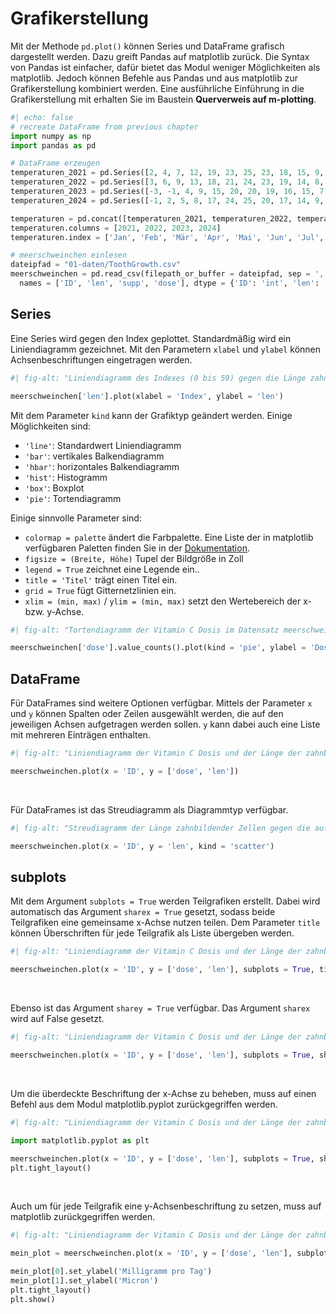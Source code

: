 # Grafikerstellung
Mit der Methode `pd.plot()` können Series und DataFrame grafisch dargestellt werden. Dazu greift Pandas auf matplotlib zurück. Die Syntax von Pandas ist einfacher, dafür bietet das Modul weniger Möglichkeiten als matplotlib. Jedoch können Befehle aus Pandas und aus matplotlib zur Grafikerstellung kombiniert werden. Eine ausführliche Einführung in die Grafikerstellung mit erhalten Sie im Baustein **Querverweis auf m-plotting**.

```python
#| echo: false
# recreate DataFrame from previous chapter
import numpy as np
import pandas as pd

# DataFrame erzeugen
temperaturen_2021 = pd.Series([2, 4, 7, 12, 19, 23, 25, 23, 18, 15, 9, 5])
temperaturen_2022 = pd.Series([3, 6, 9, 13, 18, 21, 24, 23, 19, 14, 8, 4])
temperaturen_2023 = pd.Series([-3, -1, 4, 9, 15, 20, 20, 19, 16, 15, 7, 6])
temperaturen_2024 = pd.Series([-1, 2, 5, 8, 17, 24, 25, 20, 17, 14, 9, 2])

temperaturen = pd.concat([temperaturen_2021, temperaturen_2022, temperaturen_2023, temperaturen_2024], axis = 1)
temperaturen.columns = [2021, 2022, 2023, 2024]
temperaturen.index = ['Jan', 'Feb', 'Mär', 'Apr', 'Mai', 'Jun', 'Jul', 'Aug', 'Sep', 'Okt', 'Nov', 'Dez']

# meerschweinchen einlesen
dateipfad = "01-daten/ToothGrowth.csv"
meerschweinchen = pd.read_csv(filepath_or_buffer = dateipfad, sep = ',', header = 0, \
  names = ['ID', 'len', 'supp', 'dose'], dtype = {'ID': 'int', 'len': 'float', 'dose': 'float', 'supp': 'category'})
```

## Series
Eine Series wird gegen den Index geplottet. Standardmäßig wird ein Liniendiagramm gezeichnet. Mit den Parametern `xlabel` und `ylabel` können Achsenbeschriftungen eingetragen werden.

```python
#| fig-alt: "Liniendiagramm des Indexes (0 bis 59) gegen die Länge zahnbildender Zellen von Meerschweinchen. Die Grafik zeigt die Code-Ausführung und hat keine inhaltliche Bedeutung."

meerschweinchen['len'].plot(xlabel = 'Index', ylabel = 'len')
```

Mit dem Parameter `kind` kann der Grafiktyp geändert werden. Einige Möglichkeiten sind:

  - `'line'`: Standardwert Liniendiagramm
  - `'bar'`: vertikales Balkendiagramm
  - `'hbar'`: horizontales Balkendiagramm
  - `'hist'`: Histogramm
  - `'box'`: Boxplot
  - `'pie'`: Tortendiagramm

Einige sinnvolle Parameter sind:

  - `colormap = palette` ändert die Farbpalette. Eine Liste der in matplotlib verfügbaren Paletten finden Sie in der [Dokumentation](https://matplotlib.org/stable/users/explain/colors/colormaps.html).
  - `figsize = (Breite, Höhe)` Tupel der Bildgröße in Zoll
  - `legend = True` zeichnet eine Legende ein..
  - `title = 'Titel'` trägt einen Titel ein.
  - `grid = True` fügt Gitternetzlinien ein.
  - `xlim = (min, max)` / `ylim = (min, max)` setzt den Wertebereich der x- bzw. y-Achse.

```python
#| fig-alt: "Tortendiagramm der Vitamin C Dosis im Datensatz meerschweinchen mit drei gleich großen Segmenten für die Dosen 0.5, 1.0 und 2.0. Die Grafik zeigt die Code-Ausführung und hat keine inhaltliche Bedeutung."

meerschweinchen['dose'].value_counts().plot(kind = 'pie', ylabel = 'Dosis', colormap = 'Blues', figsize = (6, 6), legend = True, title = 'Tortendiagramm der Dosis Vitamin C')
```

## DataFrame
Für DataFrames sind weitere Optionen verfügbar. Mittels der Parameter `x` und `y` können Spalten oder Zeilen ausgewählt werden, die auf den jeweiligen Achsen aufgetragen werden sollen. `y` kann dabei auch eine Liste mit mehreren Einträgen enthalten.

```python
#| fig-alt: "Liniendiagramm der Vitamin C Dosis und der Länge der zahnbildenden Zellen gegen die auf der x-Achse aufgetragene ID im Datensatz meerschweinchen. Die Grafik zeigt die Code-Ausführung und hat keine inhaltliche Bedeutung."

meerschweinchen.plot(x = 'ID', y = ['dose', 'len'])
```

&nbsp;

Für DataFrames ist das Streudiagramm als Diagrammtyp verfügbar.

```python
#| fig-alt: "Streudiagramm der Länge zahnbildender Zellen gegen die auf der x-Achse aufgetragene ID im Datensatz meerschweinchen. Die Grafik zeigt die Code-Ausführung und hat keine inhaltliche Bedeutung."

meerschweinchen.plot(x = 'ID', y = 'len', kind = 'scatter')
```

## subplots
Mit dem Argument `subplots = True` werden Teilgrafiken erstellt. Dabei wird automatisch das Argument `sharex = True` gesetzt, sodass beide Teilgrafiken eine gemeinsame x-Achse nutzen teilen. Dem Parameter `title` können Überschriften für jede Teilgrafik als Liste übergeben werden.
```python
#| fig-alt: "Liniendiagramm der Vitamin C Dosis und der Länge der zahnbildenden Zellen in zwei Teilgrafiken gegen die auf der x-Achse aufgetragene ID im Datensatz meerschweinchen. Die Grafik zeigt die Code-Ausführung und hat keine inhaltliche Bedeutung."

meerschweinchen.plot(x = 'ID', y = ['dose', 'len'], subplots = True, title = ['Vitamin C Dosis', 'Länge zahnbildender Zellen']);
```

&nbsp;

Ebenso ist das Argument `sharey = True` verfügbar. Das Argument `sharex` wird auf False gesetzt.
```python
#| fig-alt: "Liniendiagramm der Vitamin C Dosis und der Länge der zahnbildenden Zellen in zwei Teilgrafiken mit gleich skalierter y-Achse gegen die auf der x-Achse aufgetragene ID im Datensatz meerschweinchen. Die Grafik zeigt die Code-Ausführung und hat keine inhaltliche Bedeutung."

meerschweinchen.plot(x = 'ID', y = ['dose', 'len'], subplots = True, sharex = False, sharey = True, title = ['Vitamin C Dosis', 'Länge zahnbildender Zellen']);
```

&nbsp;

Um die überdeckte Beschriftung der x-Achse zu beheben, muss auf einen Befehl aus dem Modul matplotlib.pyplot zurückgegriffen werden.
```python
#| fig-alt: "Liniendiagramm der Vitamin C Dosis und der Länge der zahnbildenden Zellen in zwei Teilgrafiken gegen die auf der x-Achse aufgetragene ID im Datensatz meerschweinchen. Die Grafik zeigt die Code-Ausführung und hat keine inhaltliche Bedeutung."

import matplotlib.pyplot as plt

meerschweinchen.plot(x = 'ID', y = ['dose', 'len'], subplots = True, sharex = False, sharey = True, title = ['Vitamin C Dosis', 'Länge zahnbildender Zellen']);
plt.tight_layout()
```

&nbsp;

Auch um für jede Teilgrafik eine y-Achsenbeschriftung zu setzen, muss auf matplotlib zurückgegriffen werden.

```python
#| fig-alt: "Liniendiagramm der Vitamin C Dosis und der Länge der zahnbildenden Zellen in zwei Teilgrafiken gegen die auf der x-Achse aufgetragene ID im Datensatz meerschweinchen. Die Grafik zeigt die Code-Ausführung und hat keine inhaltliche Bedeutung."

mein_plot = meerschweinchen.plot(x = 'ID', y = ['dose', 'len'], subplots = True, sharex = False, sharey = True, title = ['Vitamin C Dosis', 'Länge zahnbildender Zellen']);

mein_plot[0].set_ylabel('Milligramm pro Tag')
mein_plot[1].set_ylabel('Micron')
plt.tight_layout()
plt.show()
```